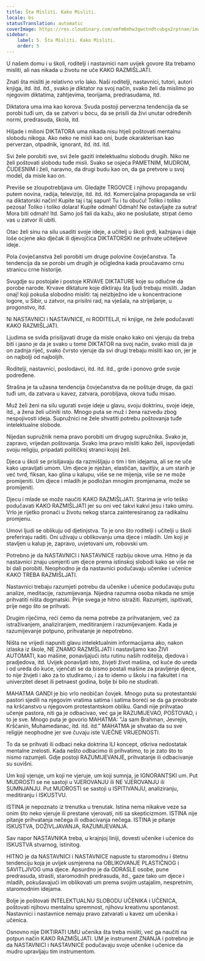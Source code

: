 ```yaml
---
title: Šta Misliti. Kako Misliti.
locale: bs
statusTranslation: automatic
coverImage: https://res.cloudinary.com/xmfm6mhw3gwctndtcubgx2rptnae/image/upload/v1740337243/small_cover_educacion_fundamental_a051170f1c.webp
sidebar:
    label: 5. Šta Misliti. Kako Misliti.
    order: 5
---
```

U našem domu i u školi, roditelji i nastavnici nam uvijek govore šta trebamo misliti, ali nas nikada u životu ne uče KAKO RAZMIŠLJATI.

Znati šta misliti je relativno vrlo lako. Naši roditelji, nastavnici, tutori, autori knjiga, itd. itd. itd., svako je diktator na svoj način, svako želi da mislimo po njegovim diktatima, zahtjevima, teorijama, predrasudama, itd.

Diktatora uma ima kao korova. Svuda postoji perverzna tendencija da se porobi tuđi um, da se zatvori u bocu, da se prisili da živi unutar određenih normi, predrasuda, škola, itd.

Hiljade i milioni DIKTATORA uma nikada nisu htjeli poštovati mentalnu slobodu nikoga. Ako neko ne misli kao oni, bude okarakterisan kao perverzan, otpadnik, ignorant, itd. itd. itd.

Svi žele porobiti sve, svi žele gaziti intelektualnu slobodu drugih. Niko ne želi poštovati slobodu tuđe misli. Svako se osjeća PAMETNIM, MUDROM, ČUDESNIM i želi, naravno, da drugi budu kao on, da ga pretvore u svoj model, da misle kao on.

Previše se zloupotrebljava um. Gledajte TRGOVCE i njihovu propagandu putem novina, radija, televizije, itd. itd. itd. Komercijalna propaganda se vrši na diktatorski način! Kupite taj i taj sapun! Tu i tu obuću! Toliko i toliko pezosa! Toliko i toliko dolara! Kupite odmah! Odmah! Ne ostavljajte za sutra! Mora biti odmah! Itd. Samo još fali da kažu, ako ne poslušate, strpat ćemo vas u zatvor ili ubiti.

Otac želi sinu na silu usaditi svoje ideje, a učitelj u školi grdi, kažnjava i daje loše ocjene ako dječak ili djevojčica DIKTATORSKI ne prihvate učiteljeve ideje.

Pola čovječanstva želi porobiti um druge polovine čovječanstva. Ta tendencija da se porobi um drugih je očigledna kada proučavamo crnu stranicu crne historije.

Svugdje su postojale i postoje KRVAVE DIKTATURE koje su odlučne da porobe narode. Krvave diktature koje diktiraju šta ljudi trebaju misliti. Jadan onaj! koji pokuša slobodno misliti: taj neizbježno ide u koncentracione logore, u Sibir, u zatvor, na prisilni rad, na vješala, na strijeljanje, u progonstvo, itd.

Ni NASTAVNICI i NASTAVNICE, ni RODITELJI, ni knjige, ne žele podučavati KAKO RAZMIŠLJATI.

Ljudima se sviđa prisiljavati druge da misle onako kako oni vjeruju da treba biti i jasno je da je svako u tome DIKTATOR na svoj način, svako misli da je on zadnja riječ, svako čvrsto vjeruje da svi drugi trebaju misliti kao on, jer je on najbolji od najboljih.

Roditelji, nastavnici, poslodavci, itd. itd. itd., grde i ponovo grde svoje podređene.

Strašna je ta užasna tendencija čovječanstva da ne poštuje druge, da gazi tuđi um, da zatvara u kavez, zatvara, porobljava, okova tuđu misao.

Muž želi ženi na silu ugurati svoje ideje u glavu, svoju doktrinu, svoje ideje, itd., a žena želi učiniti isto. Mnogo puta se muž i žena razvedu zbog nespojivosti ideja. Supružnici ne žele shvatiti potrebu poštovanja tuđe intelektualne slobode.

Nijedan supružnik nema pravo porobiti um drugog supružnika. Svako je, zapravo, vrijedan poštovanja. Svako ima pravo misliti kako želi, ispovijedati svoju religiju, pripadati političkoj stranci kojoj želi.

Djeca u školi se prisiljavaju da razmišljaju o tim i tim idejama, ali se ne uče kako upravljati umom. Um djece je nježan, elastičan, savitljiv, a um starih je već tvrd, fiksan, kao glina u kalupu, više se ne mijenja, više se ne može promijeniti. Um djece i mladih je podložan mnogim promjenama, može se promijeniti.

Djecu i mlade se može naučiti KAKO RAZMIŠLJATI. Starima je vrlo teško podučavati KAKO RAZMIŠLJATI jer su oni već takvi kakvi jesu i tako umiru. Vrlo je rijetko pronaći u životu nekog starca zainteresiranog za radikalnu promjenu.

Umovi ljudi se oblikuju od djetinjstva. To je ono što roditelji i učitelji u školi preferiraju raditi. Oni uživaju u oblikovanju uma djece i mladih. Um koji je stavljen u kalup je, zapravo, uvjetovani um, robovski um.

Potrebno je da NASTAVNICI i NASTAVNICE razbiju okove uma. Hitno je da nastavnici znaju usmjeriti um djece prema istinskoj slobodi kako se više ne bi dali porobiti. Neophodno je da nastavnici podučavaju učenike i učenice KAKO TREBA RAZMIŠLJATI.

Nastavnici trebaju razumjeti potrebu da učenike i učenice podučavaju putu analize, meditacije, razumijevanja. Nijedna razumna osoba nikada ne smije prihvatiti ništa dogmatski. Prije svega je hitno istražiti. Razumjeti, ispitivati, prije nego što se prihvati.

Drugim riječima, reći ćemo da nema potrebe za prihvatanjem, već za istraživanjem, analiziranjem, meditiranjem i razumijevanjem. Kada je razumijevanje potpuno, prihvatanje je nepotrebno.

Ništa ne vrijedi napuniti glavu intelektualnim informacijama ako, nakon izlaska iz škole, NE ZNAMO RAZMIŠLJATI i nastavljamo kao ŽIVI AUTOMATI, kao mašine, ponavljajući istu rutinu naših roditelja, djedova i pradjedova, itd. Uvijek ponavljati isto, živjeti život mašina, od kuće do ureda i od ureda do kuće, vjenčati se da bismo postali mašine za pravljenje djece, to nije živjeti i ako za to studiramo, i za to idemo u školu i na fakultet i na univerzitet deset ili petnaest godina, bolje bi bilo ne studirati.

MAHATMA GANDI je bio vrlo neobičan čovjek. Mnogo puta su protestantski pastori sjedili na njegovim vratima satima i satima boreći se da ga preobrate na kršćanstvo u njegovom protestantskom obliku. Gandi nije prihvatao učenje pastora, niti ga je odbacivao, već ga je RAZUMIJEVAO, POŠTOVAO, i to je sve. Mnogo puta je govorio MAHATMA: "Ja sam Brahman, Jevrejin, Kršćanin, Muhamedanac, itd. itd. itd." MAHATMA je shvatao da su sve religije neophodne jer sve čuvaju iste VJEČNE VRIJEDNOSTI.

To da se prihvati ili odbaci neka doktrina ILI koncept, otkriva nedostatak mentalne zrelosti. Kada nešto odbacimo ili prihvatimo, to je zato što to nismo razumjeli. Gdje postoji RAZUMIJEVANJE, prihvatanje ili odbacivanje su suvišni.

Um koji vjeruje, um koji ne vjeruje, um koji sumnja, je IGNORANTSKI um. Put MUDROSTI se ne sastoji u VJEROVANJU ili NE VJEROVANJU ili SUMNJANJU. Put MUDROSTI se sastoji u ISPITIVANJU, analiziranju, meditiranju i ISKUSTVU.

ISTINA je nepoznato iz trenutka u trenutak. Istina nema nikakve veze sa onim što neko vjeruje ili prestane vjerovati, niti sa skepticizmom. ISTINA nije pitanje prihvatanja nečega ili odbacivanja nečega. ISTINA je pitanje ISKUSTVA, DOŽIVLJAVANJA, RAZUMIJEVANJA.

Sav napor NASTAVNIKA treba, u krajnjoj liniji, dovesti učenike i učenice do ISKUSTVA stvarnog, istinitog.

HITNO je da NASTAVNICI i NASTAVNICE napuste tu staromodnu i štetnu tendenciju koja je uvijek usmjerena na OBLIKOVANJE PLASTIČNOG i SAVITLJIVOG uma djece. Apsurdno je da ODRASLE osobe, pune predrasuda, strasti, staromodnih predrasuda, itd., gaze tako um djece i mladih, pokušavajući im oblikovati um prema svojim ustajalim, nespretnim, staromodnim idejama.

Bolje je poštovati INTELEKTUALNU SLOBODU UČENIKA i UČENICA, poštovati njihovu mentalnu spremnost, njihovu kreativnu spontanost. Nastavnici i nastavnice nemaju pravo zatvarati u kavez um učenika i učenica.

Osnovno nije DIKTIRATI UMU učenika šta treba misliti, već ga naučiti na potpun način KAKO RAZMIŠLJATI. UM je instrument ZNANJA i potrebno je da NASTAVNICI i NASTAVNICE podučavaju svoje učenike i učenice da mudro upravljaju tim instrumentom.

